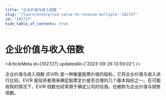 ```yaml
---
title: "企业价值与收入倍数 "
slug: "/learn/enterprise-value-to-revenue-multiple--102727"
id: "102727"
hide_table_of_contents: true
---
```



# 企业价值与收入倍数 

<ArticleMeta id={102727} updatedAt={'2023-09-26 13:59:02'} />
<div className='border-solid border-b border-t-0 my-4 border-[var(--ifm-color-gray-300)]' />

企业价值与收入倍数 (EV/R) 是一种衡量股票价值的指标，它将企业价值与收入进行比较。EV/R 是投资者用来确定股票定价是否合理的几个基本指标之一。在可能收购的情况下，EV/R 倍数也经常用于确定公司的估值。也被称为企业价值与销售倍数。
